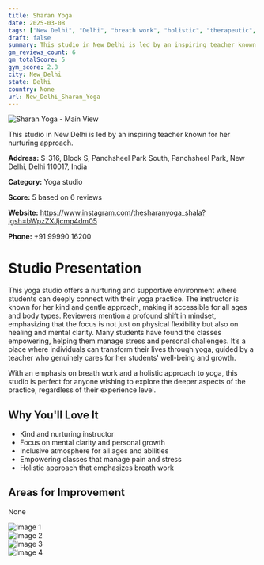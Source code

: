 ```yaml
---
title: Sharan Yoga
date: 2025-03-08
tags: ["New Delhi", "Delhi", "breath work", "holistic", "therapeutic", "nurturing", "inclusive", "New Delhi"]  
draft: false
summary: This studio in New Delhi is led by an inspiring teacher known for her nurturing approach.
gm_reviews_count: 6
gm_totalScore: 5
gym_score: 2.8
city: New_Delhi
state: Delhi
country: None
url: New_Delhi_Sharan_Yoga
---
```


<div className="aspect-[16/9] relative my-8">
  <img 
    src="https://lh5.googleusercontent.com/p/AF1QipM1oJrQ39pV4_uOIGDvJVWY2TX9-Gg6fsuaRev0=w1920-h1080-k-no"
    alt="Sharan Yoga - Main View"
    className="object-cover absolute inset-0 w-full h-full rounded-lg"
  />
</div>

This studio in New Delhi is led by an inspiring teacher known for her nurturing approach.

**Address:** S-316, Block S, Panchsheel Park South, Panchsheel Park, New Delhi, Delhi 110017, India

**Category:** Yoga studio

**Score:** 5 based on 6 reviews

**Website:** https://www.instagram.com/thesharanyoga_shala?igsh=bWpzZXJjcmp4dm05

**Phone:** +91 99990 16200

# Studio Presentation

This yoga studio offers a nurturing and supportive environment where students can deeply connect with their yoga practice. The instructor is known for her kind and gentle approach, making it accessible for all ages and body types. Reviewers mention a profound shift in mindset, emphasizing that the focus is not just on physical flexibility but also on healing and mental clarity. Many students have found the classes empowering, helping them manage stress and personal challenges. It’s a place where individuals can transform their lives through yoga, guided by a teacher who genuinely cares for her students' well-being and growth.

With an emphasis on breath work and a holistic approach to yoga, this studio is perfect for anyone wishing to explore the deeper aspects of the practice, regardless of their experience level.

## Why You'll Love It

- Kind and nurturing instructor
- Focus on mental clarity and personal growth
- Inclusive atmosphere for all ages and abilities
- Empowering classes that manage pain and stress
- Holistic approach that emphasizes breath work

## Areas for Improvement

None

<div className="grid grid-cols-1 xl:grid-cols-2 gap-4 my-8">
<div className="aspect-[4/3] relative"><img src="https://lh5.googleusercontent.com/p/AF1QipMSB8gaOo8_SyX_2-99-ABeEWszehwFdv4jltt3=w1920-h1080-k-no" alt="Image 1" className="object-cover absolute inset-0 w-full h-full rounded-lg" /></div>
<div className="aspect-[4/3] relative"><img src="https://lh5.googleusercontent.com/p/AF1QipMhwqUNbl3tNVu8laE88Qfl4IFraVS-09497en3=w1920-h1080-k-no" alt="Image 2" className="object-cover absolute inset-0 w-full h-full rounded-lg" /></div>
<div className="aspect-[4/3] relative"><img src="https://lh5.googleusercontent.com/p/AF1QipNjg7gsUvWGwsHbuqTI42dXll4MrFjt5xwohXZ7=w1920-h1080-k-no" alt="Image 3" className="object-cover absolute inset-0 w-full h-full rounded-lg" /></div>
<div className="aspect-[4/3] relative"><img src="https://lh5.googleusercontent.com/p/AF1QipNGW9FkgXRMlvEFFRmmOaPhPga12f_2fVqBjdLS=w1920-h1080-k-no" alt="Image 4" className="object-cover absolute inset-0 w-full h-full rounded-lg" /></div>
</div>